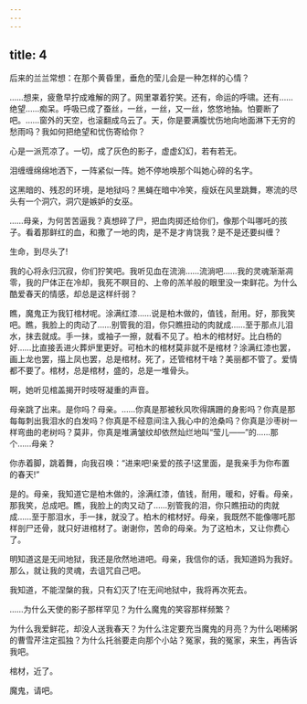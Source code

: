 ```yaml
---
---
---
```

title: 4
---



后来的兰兰常想：在那个黄昏里，垂危的莹儿会是一种怎样的心情？

……想来，疲惫早拧成难解的网了。网里罩着狞笑。还有，命运的呼啸。还有……绝望……痴呆。呼吸已成了蚕丝，一丝，一丝，又一丝，悠悠地抽。怕要断了吧。……窗外的天空，也滚翻成乌云了。天，你是要满腹忧伤地向地面淋下无穷的愁雨吗？我如何把绝望和忧伤寄给你？

心是一派荒凉了。一切，成了灰色的影子，虚虚幻幻，若有若无。

泪缠缠绵绵地洒下，一阵紧似一阵。她不停地唤那个叫她心碎的名字。

这黑暗的、残忍的环境，是地狱吗？黑蝇在暗中冷笑，瘦妖在风里跳舞，寒流的尽头有一个洞穴，洞穴是嫉妒的女巫。

……母亲，为何苦苦逼我？真想碎了尸，把血肉掷还给你们，像那个叫哪吒的孩子。看着那鲜红的血，和撒了一地的肉，是不是才肯饶我？是不是还要纠缠？

生命，到尽头了!

我的心将永归沉寂，你们狞笑吧。我听见血在流淌……流淌吧……我的灵魂渐渐凋零，我的尸体正在冷却，我死不瞑目的、上帝的羔羊般的眼里没一束鲜花。为什么酷爱春天的情感，却总是这样纤弱？

瞧，魔鬼正为我钉棺材呢。涂满红漆……说是柏木做的，值钱，耐用。好，那我笑吧。瞧，我脸上的肉动了……别管我的泪，你只瞧扭动的肉就成……至于那点儿泪水，抹去就成。手一抹，或袖子一擦，就看不见了。柏木的棺材好。比白杨的好……比直接丢进火葬炉里更好。可柏木的棺材莫非就不是棺材？涂满红漆也罢，画上龙也罢，描上凤也罢，总是棺材。死了，还管棺材干啥？美丽都不管了。爱情都不要了。棺材，总是棺材，盛的，总是一堆骨头。

啊，她听见棺盖揭开时吱呀凝重的声音。

母亲跳了出来。是你吗？母亲。……你真是那被秋风吹得蹒跚的身影吗？你真是那每每刺出我泪水的白发吗？你真是不经意间注入我心中的沧桑吗？你真是沙枣树一样弯曲的老树吗？莫非，你真是堆满皱纹却依然灿烂地叫“莹儿——”的……那个……母亲？

你赤着脚，跳着舞，向我召唤：“进来吧!亲爱的孩子!这里面，是我亲手为你布置的春天!”

是的。母亲，我知道它是柏木做的，涂满红漆，值钱，耐用，暖和，好看。母亲，那我笑，总成吧。瞧，我脸上的肉又动了……别管我的泪，你只瞧扭动的肉就成……至于那泪水，手一抹，就没了。柏木的棺材好。母亲，我既然不能像哪吒那样剖尸还骨，就只好进棺材了。谢谢你，苦命的母亲。为了这柏木，又让你费心了。

明知道这是无间地狱，我还是欣然地进吧。母亲，我信你的话，我知道妈为我好。那么，就让我的灵魂，去诅咒自己吧。

我知道，不能涅槃的我，只有幻灭了!在无间地狱中，我将再次死去。

……为什么天使的影子那样罕见？为什么魔鬼的笑容那样频繁？

为什么我爱鲜花，却没人送我春天？为什么注定要充当魔鬼的月亮？为什么喝稀粥的曹雪芹注定孤独？为什么托翁要走向那个小站？冤家，我的冤家，来生，再告诉我吧。

棺材，近了。

魔鬼，请吧。